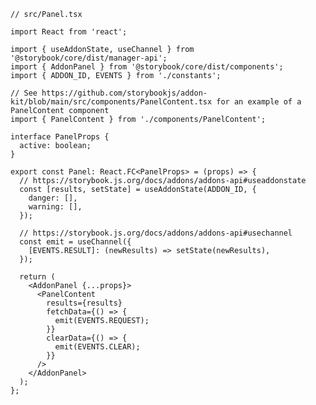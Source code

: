 ```tsx
// src/Panel.tsx

import React from 'react';

import { useAddonState, useChannel } from '@storybook/core/dist/manager-api';
import { AddonPanel } from '@storybook/core/dist/components';
import { ADDON_ID, EVENTS } from './constants';

// See https://github.com/storybookjs/addon-kit/blob/main/src/components/PanelContent.tsx for an example of a PanelContent component
import { PanelContent } from './components/PanelContent';

interface PanelProps {
  active: boolean;
}

export const Panel: React.FC<PanelProps> = (props) => {
  // https://storybook.js.org/docs/addons/addons-api#useaddonstate
  const [results, setState] = useAddonState(ADDON_ID, {
    danger: [],
    warning: [],
  });

  // https://storybook.js.org/docs/addons/addons-api#usechannel
  const emit = useChannel({
    [EVENTS.RESULT]: (newResults) => setState(newResults),
  });

  return (
    <AddonPanel {...props}>
      <PanelContent
        results={results}
        fetchData={() => {
          emit(EVENTS.REQUEST);
        }}
        clearData={() => {
          emit(EVENTS.CLEAR);
        }}
      />
    </AddonPanel>
  );
};
```
